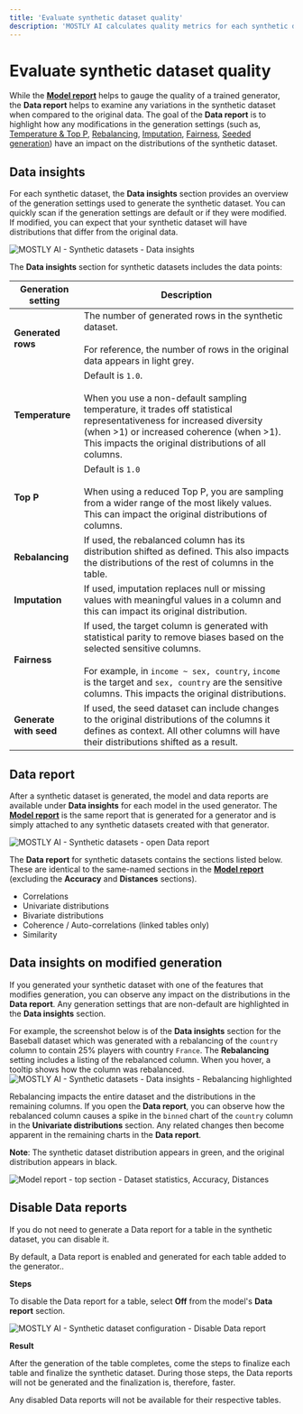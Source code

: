 ```yaml
---
title: 'Evaluate synthetic dataset quality'
description: 'MOSTLY AI calculates quality metrics for each synthetic dataset. The metrics are available on the page of a synthetic dataset after generation completes and detailed charts and metrics are also available in the data for each model.'
---
```



# Evaluate synthetic dataset quality

While the [**Model report**](/generators/evaluate-quality#model-report) helps to gauge the quality of a trained generator, the **Data report** helps to examine any variations in the synthetic dataset when compared to the original data. The goal of the **Data report** is to highlight how any modifications in the generation settings (such as, [Temperature & Top P](/synthetic-datasets/set-size-temp#set-temperature-and-top-p), [Rebalancing](/synthetic-datasets/rebalance-columns), [Imputation](/synthetic-datasets/data-imputation), [Fairness](/synthetic-datasets/fairness), [Seeded generation](/synthetic-datasets/seeded-generation)) have an impact on the distributions of the synthetic dataset.

## Data insights

For each synthetic dataset, the **Data insights** section provides an overview of the generation settings used to generate the synthetic dataset. You can quickly scan if the generation settings are default or if they were modified. If modified, you can expect that your synthetic dataset will have distributions that differ from the original data.

<Image 
    src="/docs/docimages/synthetic-datasets/evaluate-quality/03-data-insights.webp" 
    alt="MOSTLY AI - Synthetic datasets - Data insights" 
    width={800} 
    height={150}
/>

The **Data insights** section for synthetic datasets includes the data points:

| Generation setting     | Description                                                                                                                                                                                                                                            |
| ---------------------- | ------------------------------------------------------------------------------------------------------------------------------------------------------------------------------------------------------------------------------------------------------ |
| **Generated rows**     | The number of generated rows in the synthetic dataset.<br /><br />For reference, the number of rows in the original data appears in light grey.                                                                                                        |
| **Temperature**        | Default is `1.0`.<br /><br />When you use a non-default sampling temperature, it trades off statistical representativeness for increased diversity (when >1) or increased coherence (when >1). This impacts the original distributions of all columns. |
| **Top P**              | Default is `1.0`<br /><br />When using a reduced Top P, you are sampling from a wider range of the most likely values. This can impact the original distributions of columns.                                                                          |
| **Rebalancing**        | If used, the rebalanced column has its distribution shifted as defined. This also impacts the distributions of the rest of columns in the table.                                                                                                       |
| **Imputation**         | If used, imputation replaces null or missing values with meaningful values in a column and this can impact its original distribution.                                                                                                                  |
| **Fairness**           | If used, the target column is generated with statistical parity to remove biases based on the selected sensitive columns.<br /><br />For example, in `income ~ sex, country`, `income` is the target and `sex, country` are the sensitive columns. This impacts the original distributions. |
| **Generate with seed** | If used, the seed dataset can include changes to the original distributions of the columns it defines as context. All other columns will have their distributions shifted as a result.                                                                 |

## Data report

After a synthetic dataset is generated, the model and data reports are available under **Data insights** for each model in the used generator. The [**Model report**](/generators/evaluate-quality#model-report) is the same report that is generated for a generator and is simply attached to any synthetic datasets created with that generator.

<Image 
    src="/docs/docimages/synthetic-datasets/evaluate-quality/01-open-data-report.webp" 
    alt="MOSTLY AI - Synthetic datasets - open Data report" 
    width={800} 
    height={150}
/>

The **Data report** for synthetic datasets contains the sections listed below. These are identical to the same-named sections in the [**Model report**](/generators/evaluate-quality#model-report) (excluding the **Accuracy** and **Distances** sections).

* Correlations
* Univariate distributions
* Bivariate distributions
* Coherence / Auto-correlations (linked tables only)
* Similarity

## Data insights on modified generation

If you generated your synthetic dataset with one of the features that modifies generation, you can observe any impact on the distributions in the **Data report**. Any generation settings that are non-default are highlighted in the **Data insights** section.

For example, the screenshot below is of the **Data insights** section for the Baseball dataset which was generated with a rebalancing of the `country` column to contain 25% players with country `France`. The **Rebalancing** setting includes a listing of the rebalanced column. When you hover, a tooltip shows how the column was rebalanced.
<Image
    src="/docs/docimages/synthetic-datasets/evaluate-quality/04-data-insights-generation-modified.webp"
    alt="MOSTLY AI - Synthetic datasets - Data insights - Rebalancing highlighted"
    width={800}
    height={150}
/>

Rebalancing impacts the entire dataset and the distributions in the remaining columns. If you open the **Data report**, you can observe how the rebalanced column causes a spike in the `binned` chart of the `country` column in the **Univariate distributions** section. Any related changes then become apparent in the remaining charts in the **Data report**.

**Note**: The synthetic dataset distribution appears in green, and the original distribution appears in black.

<Image 
    src="/docs/docimages/synthetic-datasets/evaluate-quality/02-data-insights-rebalancing-temperature-top-p.webp" 
    alt="Model report - top section - Dataset statistics, Accuracy, Distances" 
    width={800} 
    height={150}
/>

## Disable Data reports

If you do not need to generate a Data report for a table in the synthetic dataset, you can disable it.

By default, a Data report is enabled and generated for each table added to the generator..

**Steps**

To disable the Data report for a table, select **Off** from the model's **Data report** section.

<Image
    src="/docs/docimages/synthetic-datasets/evaluate-quality/disable-data-report.webp"
    alt="MOSTLY AI - Synthetic dataset configuration - Disable Data report"
    width={900}
    height={300}
/>

**Result**

After the generation of the table completes, come the steps to finalize each table and finalize the synthetic dataset. During those steps, the Data reports will not be generated and the finalization is, therefore, faster.

Any disabled Data reports will not be available for their respective tables.